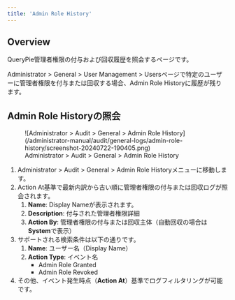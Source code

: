 ```yaml
---
title: 'Admin Role History'
---
```


## Overview

QueryPie管理者権限の付与および回収履歴を照会するページです。

Administrator &gt; General &gt; User Management &gt; Usersページで特定のユーザーに管理者権限を付与または回収する場合、Admin Role Historyに履歴が残ります。


## Admin Role Historyの照会

<figure data-layout="center" data-align="center">
![Administrator &gt; Audit &gt; General &gt; Admin Role History](/administrator-manual/audit/general-logs/admin-role-history/screenshot-20240722-190405.png)
<figcaption>
Administrator &gt; Audit &gt; General &gt; Admin Role History
</figcaption>
</figure>

1. Administrator &gt; Audit &gt; General &gt; Admin Role Historyメニューに移動します。
2. Action At基準で最新内訳から古い順に管理者権限の付与または回収ログが照会されます。
   1. **Name**: Display Nameが表示されます。
   2. **Description**: 付与された管理者権限詳細
   3. **Action By**: 管理者権限の付与または回収主体（自動回収の場合は**System**で表示）
3. サポートされる検索条件は以下の通りです。
   1. **Name**: ユーザー名（Display Name）
   2. **Action Type**: イベント名
      * Admin Role Granted
      * Admin Role Revoked
4. その他、イベント発生時点（**Action At**）基準でログフィルタリングが可能です。


